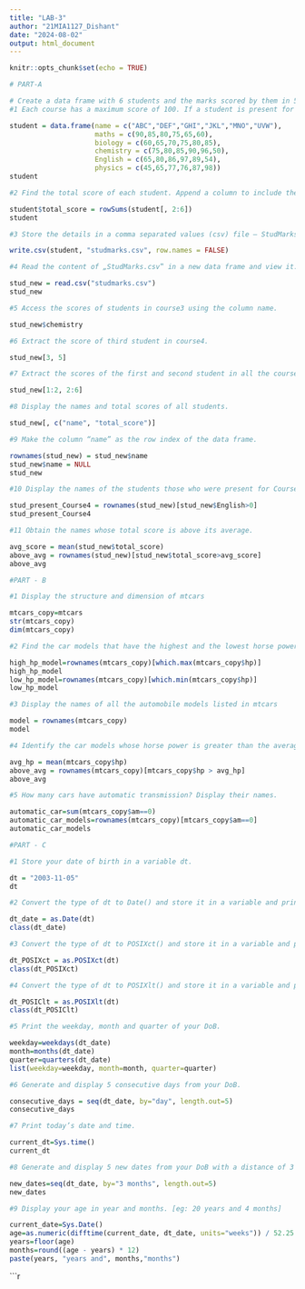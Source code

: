 ---
title: "LAB-3"
author: "21MIA1127_Dishant"
date: "2024-08-02"
output: html_document
---

```{r setup, include=FALSE}
knitr::opts_chunk$set(echo = TRUE)
```

```{r}
# PART-A

# Create a data frame with 6 students and the marks scored by them in 5 different courses.
#1 Each course has a maximum score of 100. If a student is present for the exam, its entry contains the score value and 0 otherwise. 

student = data.frame(name = c("ABC","DEF","GHI","JKL","MNO","UVW"),
                     maths = c(90,85,80,75,65,60),
                     biology = c(60,65,70,75,80,85),
                     chemistry = c(75,80,85,90,96,50),
                     English = c(65,80,86,97,89,54),
                     physics = c(45,65,77,76,87,98))
student 

```
```{r}
#2 Find the total score of each student. Append a column to include the total score of the students. 

student$total_score = rowSums(student[, 2:6])
student 
```
```{r}
#3 Store the details in a comma separated values (csv) file – StudMarks.csv. Also suppress the row numbers. 

write.csv(student, "studmarks.csv", row.names = FALSE)
```

```{r}
#4 Read the content of „StudMarks.csv‟ in a new data frame and view it. 

stud_new = read.csv("studmarks.csv")
stud_new
```
```{r}
#5 Access the scores of students in course3 using the column name. 

stud_new$chemistry
```

```{r}
#6 Extract the score of third student in course4. 

stud_new[3, 5]
```

```{r}
#7 Extract the scores of the first and second student in all the courses. 

stud_new[1:2, 2:6]
```

```{r}
#8 Display the names and total scores of all students. 

stud_new[, c("name", "total_score")]
```

```{r}
#9 Make the column “name” as the row index of the data frame. 

rownames(stud_new) = stud_new$name
stud_new$name = NULL
stud_new
```

```{r}
#10 Display the names of the students those who were present for Course4

stud_present_Course4 = rownames(stud_new)[stud_new$English>0]
stud_present_Course4
```

```{r}
#11 Obtain the names whose total score is above its average.

avg_score = mean(stud_new$total_score)
above_avg = rownames(stud_new)[stud_new$total_score>avg_score]
above_avg
```


```{r}
#PART - B

#1 Display the structure and dimension of mtcars

mtcars_copy=mtcars
str(mtcars_copy)
dim(mtcars_copy)
```

```{r}
#2 Find the car models that have the highest and the lowest horse power.

high_hp_model=rownames(mtcars_copy)[which.max(mtcars_copy$hp)]
high_hp_model
low_hp_model=rownames(mtcars_copy)[which.min(mtcars_copy$hp)]
low_hp_model

```

```{r}
#3 Display the names of all the automobile models listed in mtcars

model = rownames(mtcars_copy)
model

```

```{r}
#4 Identify the car models whose horse power is greater than the average horse power

avg_hp = mean(mtcars_copy$hp)
above_avg = rownames(mtcars_copy)[mtcars_copy$hp > avg_hp]
above_avg

```


```{r}
#5 How many cars have automatic transmission? Display their names.

automatic_car=sum(mtcars_copy$am==0)
automatic_car_models=rownames(mtcars_copy)[mtcars_copy$am==0]
automatic_car_models

```


```{r}
#PART - C

#1 Store your date of birth in a variable dt.

dt = "2003-11-05"
dt
```


```{r}
#2 Convert the type of dt to Date() and store it in a variable and print its type.

dt_date = as.Date(dt)
class(dt_date)

```


```{r}
#3 Convert the type of dt to POSIXct() and store it in a variable and print its type.

dt_POSIXct = as.POSIXct(dt)
class(dt_POSIXct)

```


```{r}
#4 Convert the type of dt to POSIXlt() and store it in a variable and print its type.

dt_POSIClt = as.POSIXlt(dt)
class(dt_POSIClt)

```


```{r}
#5 Print the weekday, month and quarter of your DoB.

weekday=weekdays(dt_date)
month=months(dt_date)
quarter=quarters(dt_date)
list(weekday=weekday, month=month, quarter=quarter)

```


```{r}
#6 Generate and display 5 consecutive days from your DoB.

consecutive_days = seq(dt_date, by="day", length.out=5)
consecutive_days

```


```{r}
#7 Print today’s date and time.

current_dt=Sys.time()
current_dt

```


```{r}
#8 Generate and display 5 new dates from your DoB with a distance of 3 months.

new_dates=seq(dt_date, by="3 months", length.out=5)
new_dates

```


```{r}
#9 Display your age in year and months. [eg: 20 years and 4 months]

current_date=Sys.Date()
age=as.numeric(difftime(current_date, dt_date, units="weeks")) / 52.25
years=floor(age)
months=round((age - years) * 12)
paste(years, "years and", months,"months")
```


```{r}
